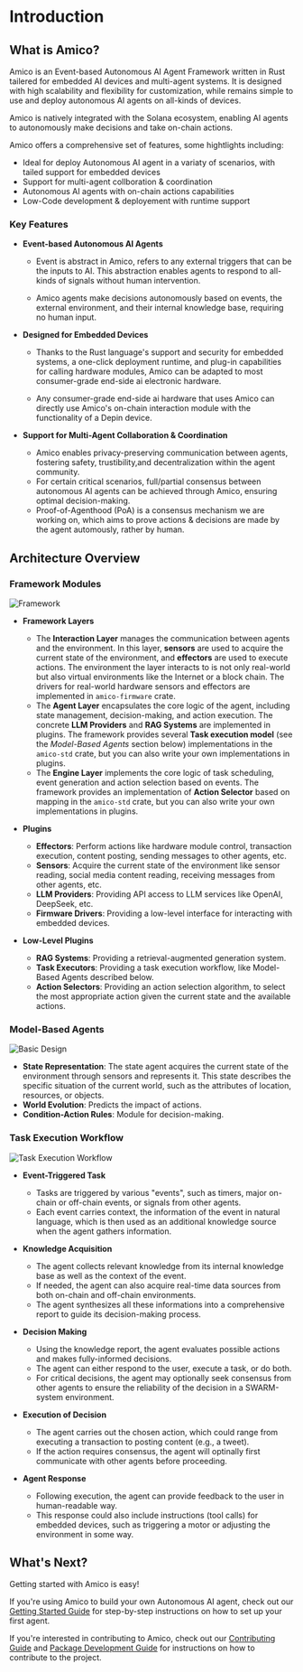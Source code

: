 # Introduction

## What is Amico?

Amico is an Event-based Autonomous AI Agent Framework written in Rust tailered for embedded AI devices and multi-agent systems. It is designed with high scalability and flexibility for customization, while remains simple to use and deploy autonomous AI agents on all-kinds of devices.

Amico is natively integrated with the Solana ecosystem, enabling AI agents to autonomously make decisions and take on-chain actions.

Amico offers a comprehensive set of features, some hightlights including:

- Ideal for deploy Autonomous AI agent in a variaty of scenarios, with tailed support for embedded devices
- Support for multi-agent collboration & coordination
- Autonomous AI agents with on-chain actions capabilities
- Low-Code development & deployement with runtime support

### Key Features

- **Event-based Autonomous AI Agents**

  - Event is abstract in Amico, refers to any external triggers that can be the inputs to AI. This abstraction enables agents to respond to all-kinds of signals without human intervention.

  - Amico agents make decisions autonomously based on events, the external environment, and their internal knowledge base, requiring no human input.

- **Designed for Embedded Devices**

  - Thanks to the Rust language's support and security for embedded systems, a one-click deployment runtime, and plug-in capabilities for calling hardware modules, Amico can be adapted to most consumer-grade end-side ai electronic hardware.

  - Any consumer-grade end-side ai hardware that uses Amico can directly use Amico's on-chain interaction module with the functionality of a Depin device.

- **Support for Multi-Agent Collaboration & Coordination**

  - Amico enables privacy-preserving communication between agents, fostering safety, trustibility,and decentralization within the agent community.
  - For certain critical scenarios, full/partial consensus between autonomous AI agents can be achieved through Amico, ensuring optimal decision-making.
  - Proof-of-Agenthood (PoA) is a consensus mechanism we are working on, which aims to prove actions & decisions are made by the agent automously, rather by human.

## Architecture Overview

### Framework Modules

![Framework](https://raw.githubusercontent.com/AIMOverse/amico/refs/heads/main/images/framework.png)

- **Framework Layers**

  - The **Interaction Layer** manages the communication between agents and the environment. In this layer, **sensors** are used to acquire the current state of the environment, and **effectors** are used to execute actions. The environment the layer interacts to is not only real-world but also virtual environments like the Internet or a block chain. The drivers for real-world hardware sensors and effectors are implemented in `amico-firmware` crate.
  - The **Agent Layer** encapsulates the core logic of the agent, including state management, decision-making, and action execution. The concrete **LLM Providers** and **RAG Systems** are implemented in plugins. The framework provides several **Task execution model** (see the *Model-Based Agents* section below) implementations in the `amico-std` crate, but you can also write your own implementations in plugins.
  - The **Engine Layer** implements the core logic of task scheduling, event generation and action selection based on events. The framework provides an implementation of **Action Selector** based on mapping in the `amico-std` crate, but you can also write your own implementations in plugins.

- **Plugins**

  - **Effectors**: Perform actions like hardware module control, transaction execution, content posting, sending messages to other agents, etc.
  - **Sensors**: Acquire the current state of the environment like sensor reading, social media content reading, receiving messages from other agents, etc.
  - **LLM Providers**: Providing API access to LLM services like OpenAI, DeepSeek, etc.
  - **Firmware Drivers**: Providing a low-level interface for interacting with embedded devices.

- **Low-Level Plugins**

  - **RAG Systems**: Providing a retrieval-augmented generation system.
  - **Task Executors**: Providing a task execution workflow, like Model-Based Agents described below.
  - **Action Selectors**: Providing an action selection algorithm, to select the most appropriate action given the current state and the available actions.

### Model-Based Agents

![Basic Design](https://raw.githubusercontent.com/AIMOverse/amico/refs/heads/main/images/model_based.png)

- **State Representation**: The state agent acquires the current state of the environment through sensors and represents it. This state describes the specific situation of the current world, such as the attributes of location, resources, or objects.
- **World Evolution**: Predicts the impact of actions.
- **Condition-Action Rules**: Module for decision-making.

### Task Execution Workflow

![Task Execution Workflow](https://raw.githubusercontent.com/AIMOverse/amico/refs/heads/main/images/task_exec.png)

- **Event-Triggered Task**

  - Tasks are triggered by various "events", such as timers, major on-chain or off-chain events, or signals from other agents.
  - Each event carries context, the information of the event in natural language, which is then used as an additional knowledge source when the agent gathers information.

- **Knowledge Acquisition**

  - The agent collects relevant knowledge from its internal knowledge base as well as the context of the event.
  - If needed, the agent can also acquire real-time data sources from both on-chain and off-chain environments.
  - The agent synthesizes all these informations into a comprehensive report to guide its decision-making process.

- **Decision Making**

  - Using the knowledge report, the agent evaluates possible actions and makes fully-informed decisions.
  - The agent can either respond to the user, execute a task, or do both.
  - For critical decisions, the agent may optionally seek consensus from other agents to ensure the reliability of the decision in a SWARM-system environment.

- **Execution of Decision**

  - The agent carries out the chosen action, which could range from executing a transaction to posting content (e.g., a tweet).
  - If the action requires consensus, the agent will optinally first communicate with other agents before proceeding.

- **Agent Response**

  - Following execution, the agent can provide feedback to the user in human-readable way.
  - This response could also include instructions (tool calls) for embedded devices, such as triggering a motor or adjusting the environment in some way.

## What's Next?

Getting started with Amico is easy!

If you're using Amico to build your own Autonomous AI agent, check out our [Getting Started Guide](/docs/getting-started) for step-by-step instructions on how to set up your first agent.

If you're interested in contributing to Amico, check out our [Contributing Guide](/docs/contributing) and [Package Development Guide](/docs/packages/overview) for instructions on how to contribute to the project.
